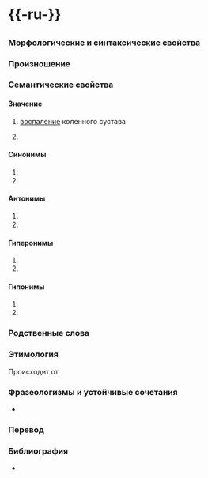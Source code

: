 = {{-ru-}} =
{{Омонимы|ru|2|омографы=1}}

== {{заголовок|ударение=гони́т}} ==
{{Лексема в Викиданных|L105038}}

=== Морфологические и синтаксические свойства ===
{{сущ ru m ina 1a
|основа=гони́т
|слоги={{по-слогам|гони́т}}
}}

{{морфо-ru|}}

=== Произношение ===
{{transcription-ru|гони́т|}}

=== Семантические свойства ===

==== Значение ====
# {{мед.|ru}} [[воспаление]] коленного сустава {{пример|}}
# 

==== Синонимы ====
# 
# 

==== Антонимы ====
# 
# 

==== Гиперонимы ====
# 
# 

==== Гипонимы ====
# 
# 

=== Родственные слова ===
{{родств-блок
|умласк=
|уничиж=
|увелич=
|имена-собственные=
|существительные=
|прилагательные=
|числительные=
|местоимения=
|глаголы=
|наречия=
|предикативы=
|предлоги=
|полн=
}}

=== Этимология ===
Происходит от {{этимология:|да}}

=== Фразеологизмы и устойчивые сочетания ===
* 

=== Перевод ===
{{перев-блок|
|az=<!-- Азербайджанский-->
|sq=<!-- Албанский-->
|am=<!-- Амхарсикй-->
|en=<!-- Английский-->
|ar=<!-- Арабский-->
|hy=<!-- Армянский-->
|af=<!-- Африкаанс-->
|eu=<!-- Баскский-->
|ba=<!-- Башкирский-->
|be=<!-- Белорусский-->
|bn=<!-- Бенгали-->
|bg=<!-- Болгарский-->
|bs=<!-- Боснийский-->
|br=<!-- Бретонский-->
|cy=<!-- Валлийский-->
|hu=<!-- Венгерский-->
|vi=<!-- Вьетнамский-->
|gl=<!-- Галисийский-->
|el=<!-- Греческий-->
|ka=<!-- Грузинский-->
|da=<!-- Датский-->
|he=<!-- Иврит-->
|yi=<!-- Идиш-->
|io=<!-- Идо-->
|id=<!-- Индонезийский-->
|ia=<!-- Интерлингва-->
|ga=<!-- Ирландский-->
|is=<!-- Исландский-->
|es=<!-- Испанский-->
|it=<!-- Итальянский-->
|kk=<!-- Казахский-->
|krl=<!-- Карельский-->
|ca=<!-- Каталанский-->
|ky=<!-- Киргизский-->
|zh-tw=<!-- Китайский (традиц.)-->
|zh-woo=<!-- Китайский (у) -->
|zh-cn=<!-- Китайский (упрощ.)-->
|ko=<!-- Корейский-->
|ku=<!-- Курдский-->
|la=<!-- Латинский-->
|lv=<!-- Латышский-->
|lt=<!-- Литовский-->
|mk=<!-- Македонский-->
|ms=<!-- Малайский-->
|ml=<!-- Малаялам-->
|mr=<!-- Маратхи-->
|mdf=<!-- Мокшанский-->
|mn=<!-- Монгольский-->
|de=<!-- Немецкий-->
|nl=<!-- Нидерландский-->
|no=<!-- Норвежский-->
|os=<!-- Осетинский-->
|pa=<!-- Панджаби-->
|fa=<!-- Персидский-->
|pl=<!-- Польский-->
|pt=<!-- Португальский-->
|ro=<!-- Румынский-->
|sa=<!-- Санскрит-->
|sr=<!-- Сербский (кир)-->
|sr-l=<!-- Сербский (лат)-->
|sk=<!-- Словацкий-->
|sl=<!-- Словенский-->
|slovio-c=<!-- Словио (кир)-->
|slovio-l=<!-- Словио (лат)-->
|cu-Cyrl=<!-- Старославянский (кир)-->
|cu-Glag=<!-- Старославянский (лат)-->
|tl=<!-- Тагальский-->
|th=<!-- Тайский-->
|ta=<!-- Тамильский-->
|tt=<!-- Татарский-->
|te=<!-- Телугу-->
|art=<!-- Токипона-->
|tr=<!-- Турецкий-->
|tk=<!-- Туркменский-->
|uz=<!-- Узбекский-->
|uk=<!-- Украинский-->
|ur=<!-- Урду-->
|fi=<!-- Финский-->
|fr=<!-- Французский-->
|hi=<!-- Хинди-->
|hr=<!-- Хорватский-->
|cs=<!-- Чешский-->
|cv=<!-- Чувашский-->
|sv=<!-- Шведский-->
|eo=<!--Эсперанто-->
|et=<!--Эстонский-->
|jv=<!--Яванский-->
|sah=<!--Якутский-->
|ja=<!--Японский-->
}}

=== Библиография ===
* 

<!-- Служебное: -->
{{improve|ru|морфо|пример|синонимы|гиперонимы|этимология|перевод}}
{{Категория|язык=ru|||}}

== {{заголовок|ударение=го́нит}} ==
{{Форма-гл|гнать|наст||3|ед|слоги=го́нит}} {{пример|}}

<!-- Служебное: -->
{{improve|ru|}}
{{Категория|язык=ru|||}}
{{длина слова|5|ru}}

